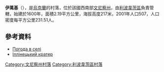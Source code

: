 {{coord|49|6|18|N|29|3|35|E|scale:30000|display=title}}

'''伊萬基'''（{{lang-uk|Іваньки}}），是[[烏克蘭|烏克蘭]]的村落，位於該國西南部[[文尼察州|文尼察州]]，由[[利波韋茨區|利波韋茨區]]負責管轄，始建於1600年，面積2.19平方公里，海拔高度217米，2001年人口507，人口密度每平方公里231.51人。

==參考資料==
* [http://weather.in.ua/ua/vinnickaja/9452 Погода в селі] {{Wayback|url=http://weather.in.ua/ua/vinnickaja/9452 |date=20111220141133 }}
* [https://web.archive.org/web/20160309153532/http://www.nedaleko.com.ua/sight/%D0%86%D0%BB%D0%BB%D1%96%D0%BD%D0%B5%D1%86%D1%8C%D0%BA%D0%B8%D0%B9_%D0%BA%D1%80%D0%B0%D1%82%D0%B5%D1%80.uk Іллінецький кратер]

[[Category:文尼察州村落|Category:文尼察州村落]]
[[Category:利波韋茨區村落|Category:利波韋茨區村落]]


{{Vinnytsia-geo-stub}}